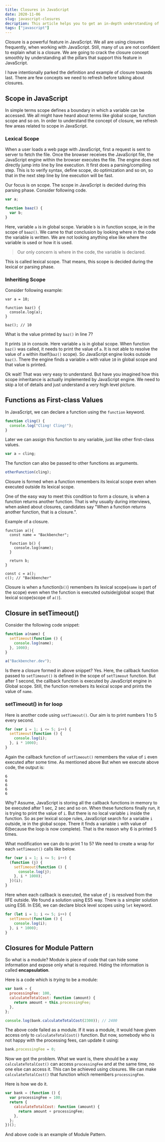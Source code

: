 ```yaml
---
title: Closures in JavaScript
date: 2020-11-06
slug: javascript-closures
decription: This article helps you to get an in-depth understanding of Javascript closures.
tags: ["javascript"]
---
```


Closure is a powerful feature in JavaScript. We all are using closures frequently, when working with JavaScript. Still, many of us are not confident to explain what is a closure. We are going to crack the closure concept smoothly by understanding all the pillars that support this feature in JavaScript.

I have intentionally parked the definition and example of closure towards last. There are few concepts we need to refresh before talking about closures.

## Scope in JavaScript

In simple terms scope defines a boundary in which a variable can be accessed. We all might have heard about terms like global scope, function scope and so on. In order to understand the concept of closure, we refresh few areas related to scope in JavaScript.

### Lexical Scope

When a user loads a web page with JavaScript, first a request is sent to server to fetch the file. Once the browser receives the JavaScript file, the JavaScript engine within the browser executes the file. The engine does not directly jump into line by line execution. It first does a parsing/compiling step. This is to verify syntax, define scope, do optimization and so on, so that in the next step line by line execution will be fast.

Our focus is on scope. The scope in JavaScript is decided during this parsing phase. Consider following code.

```javascript
var a;

function baaz() {
  var b;
}
```

Here, variable `a` is in global scope. Variable `b` is in function scope, ie in the scope of `baaz()`. We came to that conclusion by looking where in the code the variable is written. We are not looking anything else like where the variable is used or how it is used.

> Our only concern is where in the code, the variable is declared.

This is called lexical scope. That means, this scope is decided during the lexical or parsing phase.

### Inheriting Scope

Consider following example:

```javascript{numberLines: true}
var a = 10;

function baz() {
  console.log(a);
}

baz(); // 10
```

What is the value printed by `baz()` in line 7?

It prints `10` in console. Here variable `a` is in global scope. When function `baz()` was called, it needs to print the value of `a`. It is not able to resolve the value of `a` within itself(`baz()` scope). So JavaScript engine looks outside `baz()`. There the engine finds a variable `a` with value `10` in global scope and that value is printed.

Ok wait! That was very easy to understand. But have you imagined how this scope inheritance is actually implemented by JavaScript engine. We need to skip a lot of details and just understand a very high level picture.

## Functions as First-class Values

In JavaScript, we can declare a function using the `function` keyword.

```javascript
function cling() {
  console.log("Cling! Cling!");
}
```

Later we can assign this function to any variable, just like other first-class values.

```javascript
var a = cling;
```

The function can also be passed to other functions as arguments.

```javascript
otherFunction(cling);
```

Closure is formed when a function remembers its lexical scope even when executed outside its lexical scope.

One of the easy way to meet this condition to form a closure, is when a function returns another function. That is why usually during interviews, when asked about closures, candidates say "When a function returns another function, that is a closure.".

Example of a closure.

```javascript{numberLines: true}
function a(){
  const name = "Backbencher";

  function b() {
    console.log(name);
  }

  return b;
}

const c = a();
c(); // "Backbencher"
```

Closure is when a function(`b()`) remembers its lexical scope(`name` is part of the scope) even when the function is executed outside(global scope) that lexical scope(scope of `a()`).

## Closure in setTimeout()

Consider the following code snippet:

```javascript
function a(name) {
  setTimeout(function () {
    console.log(name);
  }, 1000);
}

a("Backbencher.dev");
```

Is there a closure formed in above snippet? Yes. Here, the callback function passed to `setTimeout()` is defined in the scope of `setTimeout` function. But after 1 second, the callback function is executed by JavaScript engine in Global scope. Still, the function remebers its lexical scope and prints the value of `name`.

### setTimeout() in for loop

Here is another code using `setTimeout()`. Our aim is to print numbers 1 to 5 every second.

```javascript
for (var i = 1; i <= 5; i++) {
  setTimeout(function () {
    console.log(i);
  }, i * 1000);
}
```

Again the callback function of `setTimeout()` remembers the value of `i` even executed after some time. As mentioned above
But when we execute above code, the output is:

```
6
6
6
6
6
```

Why? Assume, JavaScript is storing all the callback functions in memory to be executed after 1 sec, 2 sec and so on.
When these functions finally run, it is trying to print the value of `i`. But there is no local variable `i` inside the function. So as per lexical scope rules, JavaScript search for a variable `i` outside, ie in the global scope. There it finds a variable `i` with value of 6(because the loop is now complete). That is the reason why 6 is printed 5 times.

What modification we can do to print 1 to 5? We need to create a wrap for each `setTimeout()` calls like below.

```javascript
for (var i = 1; i <= 5; i++) {
  (function (j) {
    setTimeout(function () {
      console.log(j);
    }, i * 1000);
  })(i);
}
```

Here when each callback is executed, the value of `j` is resolved from the IIFE outside. We found a solution using ES5 way. There is a simpler solution using ES6. In ES6, we can declare block level scopes using `let` keyword.

```javascript
for (let i = 1; i <= 5; i++) {
  setTimeout(function () {
    console.log(i);
  }, i * 1000);
}
```

## Closures for Module Pattern

So what is a module? Module is piece of code that can hide some information and expose only what is required. Hiding the information is called **encapsulation**.

Here is a code which is _trying_ to be a module:

```javascript
var bank = {
  processingFee: 100,
  calculateTotalCost: function (amount) {
    return amount + this.processingFee;
  },
};

console.log(bank.calculateTotalCost(2300)); // 2400
```

The above code failed as a module. If it was a module, it would have given access only to `calculateTotalCost()` function. But now, somebody who is not happy with the processing fees, can update it using:

```javascript
bank.processingFee = 0;
```

Now we got the problem. What we want is, there should be a way `calculateTotalCost()` can access `processingFee` and at the same time, no one else can access it. This can be achieved using closures. We can make `calculateTotalCost()` that function which remembers `processingFee`.

Here is how we do it.

```javascript
var bank = (function () {
  var processingFee = 100;
  return {
    calculateTotalCost: function (amount) {
      return amount + processingFee;
    },
  };
})();
```

And above code is an example of Module Pattern.
